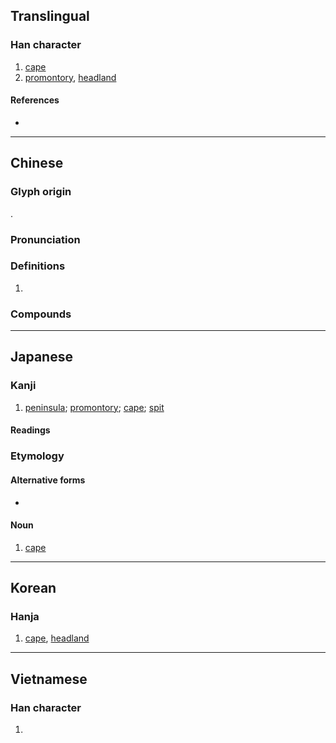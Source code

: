 {{character info/new}}
==Translingual==

===Han character===
{{Han char|rn=46|rad=山|as=05|sn=8|four=26750|canj=UWL|ids=⿰山甲}}

# [[cape]]
# [[promontory]], [[headland]]

====References====
* {{Han ref|kx=0309.230|dkj=07992|dj=0609.190|hdz=10766.130|uh=5CAC|ud=23724|bh=CC61|bd=52321}}

----

==Chinese==
{{zh-forms|alt=𥑐}}

===Glyph origin===
{{Han etym}}
{{Han compound|山|甲|ls=psc|c1=s|c2=p|t1=mountain}}.

===Pronunciation===
{{zh-pron
|m=jiǎ
|c=gaap3
|oc=y
|cat=
}}

===Definitions===
{{zh-hanzi}}

# {{rfdef|zh}}

===Compounds===
{{zh-der|岬角|海岬}}

----

==Japanese==

===Kanji===
{{ja-kanji|grade=c|rs=山05}}

# [[peninsula]]; [[promontory]]; [[cape]]; [[spit]]

====Readings====
{{ja-readings
|goon=きょう<けふ
|kanon=こう<かふ
|kun=みさき-
}}

===Etymology===
{{ja-kanjitab|みさき|yomi=k}}
{{wikipedia|lang=ja}}

====Alternative forms====
* {{ja-l|崎}}

====Noun====
{{ja-noun|みさき}}

# {{lb|ja|geography}} [[cape]]
#: {{ja-usex|[[w:ja:襟裳岬|襟裳'''岬''']]|^えりも ^'''みさき'''|{{w|Cape Erimo|'''Cape''' Erimo}}}}

----

==Korean==

===Hanja===
{{ko-hanja|hangeul=갑|rv=gap|mr=kap}}

# [[cape]], [[headland]]

----

==Vietnamese==

===Han character===
{{vi-hantu|giáp|rs=山05}}

# {{defn|lang=vi}}